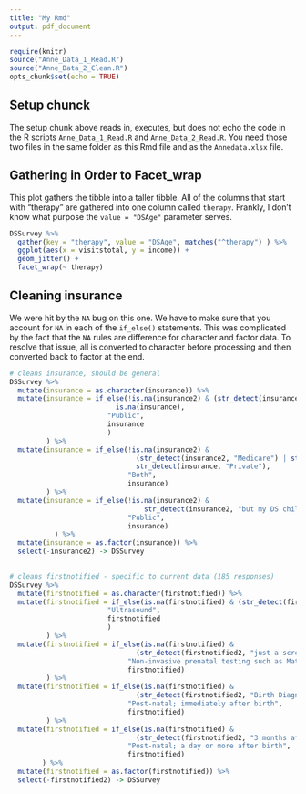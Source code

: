 ```yaml
---
title: "My Rmd"
output: pdf_document
---
```


```r
require(knitr)
source("Anne_Data_1_Read.R")
source("Anne_Data_2_Clean.R")
opts_chunk$set(echo = TRUE)
```

## Setup chunck

The setup chunk above reads in, executes, but does not echo the code in the R scripts `Anne_Data_1_Read.R` and `Anne_Data_2_Read.R`.  You need those two files in the same folder as this Rmd file and as the `Annedata.xlsx` file.

## Gathering in Order to Facet_wrap

This plot gathers the tibble into a taller tibble.  All of the columns that start with "therapy" are gathered into one column called `therapy`.  Frankly, I don't know what purpose the `value = "DSAge"` parameter serves.

```r


DSSurvey %>% 
  gather(key = "therapy", value = "DSAge", matches("^therapy") ) %>% 
  ggplot(aes(x = visitstotal, y = income)) + 
  geom_jitter() +
  facet_wrap(~ therapy)

```

## Cleaning insurance

We were hit by the `NA` bug on this one.  We have to make sure that you account for `NA` in each of the `if_else()` statements.  This was complicated by the fact that the `NA` rules are difference for character and factor data.  To resolve that issue, all is converted to character before processing and then converted back to factor at the end.

```r
# cleans insurance, should be general 
DSSurvey %>% 
  mutate(insurance = as.character(insurance)) %>% 
  mutate(insurance = if_else(!is.na(insurance2) & (str_detect(insurance2, "Medicare") | str_detect(insurance2, "Medicaid")) &
                          is.na(insurance),
                        "Public",
                        insurance
                        )
         ) %>% 
  mutate(insurance = if_else(!is.na(insurance2) &
                               (str_detect(insurance2, "Medicare") | str_detect(insurance2, "Medicaid")) &
                               str_detect(insurance, "Private"),
                             "Both",
                             insurance)
         ) %>% 
  mutate(insurance = if_else(!is.na(insurance2) &
                                 str_detect(insurance2, "but my DS child is only co"),
                             "Public",
                             insurance)
           ) %>% 
  mutate(insurance = as.factor(insurance)) %>% 
  select(-insurance2) -> DSSurvey
  

# cleans firstnotified - specific to current data (185 responses)
DSSurvey %>% 
  mutate(firstnotified = as.character(firstnotified)) %>% 
  mutate(firstnotified = if_else(is.na(firstnotified) & (str_detect(firstnotified2, "ultrasound") | str_detect(firstnotified2, "Sonogram") | str_detect(firstnotified2, "testing in utero of fluid")),
                        "Ultrasound",
                        firstnotified
                        )
         ) %>% 
  mutate(firstnotified = if_else(is.na(firstnotified) &
                               (str_detect(firstnotified2, "just a screening blood test") | str_detect(firstnotified2, "Blood work, I believe")),
                             "Non-invasive prenatal testing such as Materniti21",
                             firstnotified)
         ) %>% 
  mutate(firstnotified = if_else(is.na(firstnotified) &
                               (str_detect(firstnotified2, "Birth Diagnosis") | str_detect(firstnotified2, "several hours after birth") | str_detect(firstnotified2, "a few hours after")),
                             "Post-natal; immediately after birth",
                             firstnotified)
         ) %>% 
  mutate(firstnotified = if_else(is.na(firstnotified) &
                               (str_detect(firstnotified2, "3 months after")),
                             "Post-natal; a day or more after birth",
                             firstnotified)
        ) %>% 
  mutate(firstnotified = as.factor(firstnotified)) %>% 
  select(-firstnotified2) -> DSSurvey


```


